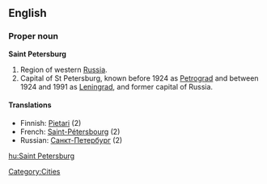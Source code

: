 ==English==

===Proper noun===
'''Saint Petersburg'''

#Region of western [[Russia]].
#Capital of St Petersburg, known before 1924 as [[Petrograd]] and between 1924 and 1991 as [[Leningrad]], and former capital of Russia.

====Translations====
*Finnish: [[Pietari]] (2)
*French: [[Saint-Pétersbourg]] (2)
*Russian: [[Санкт-Петербург]] (2)

[[Category:Cities]]

[[hu:Saint Petersburg]]